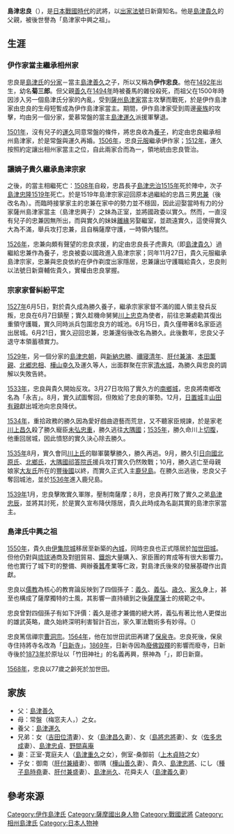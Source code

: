 {{unreferenced|time=2014-09-26T08:41:13+00:00}}
'''島津忠良'''（{{bd|1492年|10月14日|1568年|12月31日|catIdx=D島}}），是[[戰國時代_(日本)|日本戰國時代]]的武將，以[[出家|出家]][[法號|法號]]日新齋知名。他是[[島津貴久|島津貴久]]的父親，被後世譽為「島津家中興之祖」。

== 生涯 ==
=== 伊作家當主繼承相州家 ===
忠良是[[島津氏|島津氏]]的[[分家|分家]]－{{link-ja|伊作島津家|伊作家}}當主[[島津善久|島津善久]]之子，所以又稱為'''伊作忠良'''。他在[[1492年|1492年]]出生，幼名'''菊三郎'''。但父親[[岛津善久|善久]]在[[1494年|1494年]]時被養馬的雜役殺死，而祖父{{link-ja|島津久逸|島津久逸}}在1500年時因涉入另一個島津氏分家{{link-ja|薩州島津家|薩州家}}的內亂，受到[[薩州島津家|薩州島津家]]當主{{link-ja|島津忠興 (薩州島津家)|島津忠興 (薩州家)|島津忠興}}攻擊而戰死，於是伊作島津家由忠良的生母{{link-ja|島津常盤|島津常盤|常盤}}短暫成為伊作島津家當主。期間，伊作島津家受到周邊[[豪族|豪族]]的攻擊，均由另一個分家{{link-ja|相州島津家|相州家}}，愛慕常盤的當主[[島津運久|島津運久]]派援軍擊退。

[[1501年|1501年]]，沒有兒子的[[岛津运久|運久]]同意常盤的條件，將忠良收為[[養子|養子]]，約定由忠良繼承相州島津家，於是常盤與運久再婚。[[1506年|1506年]]，忠良[[元服|元服]]繼承伊作家；[[1512年|1512年]]，運久按照約定讓出相州家當主之位，自此兩家合而為一，領地統由忠良管治。

=== 讓嫡子貴久繼承島津宗家 ===
之後，{{link-ja|奥州家 (島津氏)|奥州家 (島津氏)|島津宗家}}的當主相繼死亡：{{link-ja|島津忠昌|島津忠昌}}[[1508年|1508年]]自殺，忠昌長子[[島津忠治|島津忠治]][[1515年|1515年]]死於陣中，次子[[島津忠隆|島津忠隆]][[1519年|1519年]]死亡。於是1519年島津宗家迎回原本過繼給{{link-ja|頴娃氏|頴娃氏}}的忠昌三男[[岛津胜久|忠兼]]（後改名為{{link-ja|島津勝久|島津勝久}}）。而臨時接掌家主的忠兼在家中的勢力並不穩固，因此迎娶當時有力的分家薩州島津家當主{{link-ja|島津實久|島津実久}}（島津忠興子）之妹為正室，並將國政委以實久。然而，一直沒有兒子的忠兼因無所出，而與實久的妹妹[[離婚|離緣]]另娶繼室，並疏遠實久，這使得實久大為不滿，舉兵攻打忠兼，且自稱薩摩守護，一時領內騷然。

[[1526年|1526年]]，忠兼向頗有聲望的忠良求援，約定由忠良長子虎壽丸（即[[島津貴久|島津貴久]]）過繼給忠兼作為養子，忠良被委以國政進入島津宗家；同年11月27日，貴久元服繼承島津宗家，忠兼與忠良依約在伊作剃度出家隱居，忠兼讓出守護職給貴久，忠良則以法號日新齋輔佐貴久，實權由忠良掌握。

=== 宗家家督糾紛平定 ===
{{seealso|島津貴久#統一薩摩}}
[[1527年|1527年]]6月5日，對於貴久成為勝久養子，繼承宗家家督不滿的國人領主發兵反叛，忠良在6月7日鎮壓；實久趁機命舅舅[[川上忠克|川上忠克]]為使者，前往忠兼處勸其復出重領守護職，實久同時派兵包圍忠良方的城池。6月15日，貴久僅帶著8名家臣逃出居城。6月21日，實久迎回忠兼，忠兼還俗後改名為勝久。此後數年，忠良父子退守本領蓄積實力。

[[1529年|1529年]]，另一個分家{{link-ja|豊州島津家|豊州家}}的[[島津忠朝|島津忠朝]]，與[[新納忠勝|新納忠勝]]、[[禰寝清年|禰寝清年]]、[[肝付兼演|肝付兼演]]、[[本田薫親|本田薫親]]、[[北郷忠相|北郷忠相]]、[[樺山幸久|樺山幸久]]及運久等人，出面群聚在宗家[[清水城|清水城]]，為勝久與忠良的調解以失敗告終。

[[1533年|1533年]]，忠良與貴久開始反攻。3月27日攻陷了實久方的[[南鄉城|南鄉城]]，忠良將南鄉改名為「永吉」。8月，實久試圖奪回，但敗給了忠良的軍勢。12月，[[日置城|日置城]]主[[山田有親|山田有親]]獻出城池向忠良降伏。

[[1534年|1534年]]，重拾政務的勝久因為愛好戲曲遊藝而荒怠，又不聽家臣規諫，於是家老[[川上昌久|川上昌久]]殺了勝久寵臣[[未弘忠重|未弘忠重]]，勝久逃往[[大隅國|大隅國]]；[[1535年|1535年]]，勝久命川上[[切腹|切腹]]，他重回居城，因此憤怒的實久決心除去勝久。

[[1535年|1535年]]8月，實久會同[[川上氏|川上氏]]的聯軍襲擊勝久，勝久再逃。9月，勝久引[[日向國|日向國]][[北原氏|北原氏]]、[[北鄉氏|北鄉氏]]，[[大隅國|大隅國]][[祁答院氏|祁答院氏]]援兵攻打實久仍然敗戰；10月，勝久逃亡至母親娘家[[大友氏|大友氏]]所在的[[豐後國|豐後國]]以終，而實久正式入主[[鹿兒島縣|鹿兒島]]。在勝久出逃後，忠良父子奪回城池，並於[[1536年|1536年]]進入鹿兒島。

[[1539年|1539年]]1月，忠良擊敗實久軍隊，壓制南薩摩；8月，忠良再打敗了實久之弟[[島津忠辰|島津忠辰]]，並將其討死，於是實久宣布降伏隱居，貴久此時成為名副其實的島津宗家當主。

=== 島津氏中興之祖 ===
[[1550年|1550年]]，貴久由[[伊集院城|伊集院城]]移居至新築的[[內城|內城]]，同時忠良也正式隱居於[[加世田城|加世田城]]。但他仍對與[[琉球|琉球]]通商及對[[明朝|明]]貿易、[[鐵炮|鐵炮]]大量購入、家臣團的育成等有很大影響力。他也實行了城下町的整備、興辦養[[蠶|蠶]]產業等仁政，對島津氏後來的發展基礎作出貢獻。

忠良以[[儒教_(宗教)|儒教]]為核心的教育論反映到了四個孫子：[[岛津义久|義久]]、[[岛津义弘|義弘]]、[[岛津岁久|歳久]]、[[岛津家久|家久]]身上，甚至也構成了薩摩獨特的士風，其影響一直持續到之後[[薩摩藩|薩摩藩]]士的{{link-ja|郷中教育|郷中教育}}規範之中。

忠良曾對四個孫子有如下評價：義久是德才兼備的總大將，義弘有著比他人更傑出的雄武英略，歲久始終深明利害智計百出，家久軍法戰術多有妙得。（{{lang|ja|義久は三州の総大将たるの材徳自ら備わり、義弘は雄武英略を以て他に傑出し、歳久は始終の利害を察するの智計並びなく、家久は軍法戦術に妙を得たり}}）

忠良篤信禪宗[[曹洞宗|曹洞宗]]。[[1564年|1564年]]，他在加世田武田再建了[[保泉寺|保泉寺]]。忠良死後，保泉寺住持將寺名改為「[[日新寺|日新寺]]」。[[1869年|1869年]]，日新寺因為[[廢佛毀釋|廢佛毀釋]]的影響而廢寺，日新寺後於[[1873年|1873年]]於原址以「竹田神社」的名義再興，祭神為「{{lang|ja|日新偉霊彦命}}」，即日新齋。

[[1568年|1568年]]，忠良以77歲之齡死於加世田。

== 家族 ==
*父：[[島津善久|島津善久]]
*母：常盤（梅窓夫人，{{link-ja|新納是久|新納是久}}）之女。
*養父：[[島津運久|島津運久]]
*兄弟：女（[[吉田位清|吉田位清]]妻）、女（[[島津昌久|島津昌久]]妻）、女（[[島津忠將(吉利家)|島將忠將]]妻）、女（[[佐多忠成|佐多忠成]]妻）、[[島津忠貞|島津忠貞]]、[[野間喜庵|野間喜庵]]
*妻：正室-寛庭夫人（[[島津重久|島津重久]]之女），側室-桑御前（[[上木貞時|上木貞時]]之女）
*子女：御南（[[肝付兼續|肝付兼續]]妻）、御隅（[[樺山善久|樺山善久]]妻）、貴久、[[島津忠將|島津忠將]]、にし（[[種子島時堯|種子島時堯]]妻、[[肝付兼盛|肝付兼盛]]妻）、[[島津尚久|島津尚久]]、花舜夫人（[[島津義久|島津義久]]妻）

{{先代次代|[[伊作島津家|伊作島津家]]當主|第10代：1494年 - 1526年|[[島津善久|島津善久]]|相州島津家存續}}
{{先代次代|[[相州島津家|相州島津家]]當主|第3代：1512年 - 1526年|[[島津運久|島津運久]]|[[島津忠將|島津忠將]]}}

== 參考來源 ==
{{Translation/Ref|ja|島津忠良|52188663}}
{{reflist}}
{{島津氏歷代當主|||1508－1515}}
{{Authority control}}
[[Category:伊作島津氏|Category:伊作島津氏]]
[[Category:薩摩國出身人物|Category:薩摩國出身人物]]
[[Category:戰國武將|Category:戰國武將]]
[[Category:相州島津氏|Category:相州島津氏]]
[[Category:日本人物神|Category:日本人物神]]